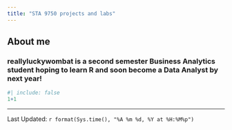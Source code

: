 ```yaml
---
title: "STA 9750 projects and labs"
---
```


## About me
### reallyluckywombat is a second semester Business Analytics student hoping to learn R and soon become a Data Analyst by next year! 

```r
#| include: false
1+1
```
--------------
Last Updated: `r format(Sys.time(), "%A %m %d, %Y at %H:%M%p")`
